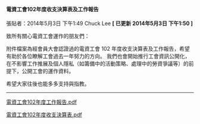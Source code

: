 #### 電資工會102年度收支決算表及工作報告

張貼者：2014年5月3日 下午1:49 Chuck Lee   **[ 已更新 2014年5月3日 下午1:50 ]**

致所有關心電資工會運作的朋友們：

附件檔案為經會員大會認證過的電資工會 102 年度收支決算表及工作報告，希望有助於各位瞭解工會過去一年努力的方向。
我們也會開始推行工會資訊公開化，在不影響工作推展及個人隱私（如籌備中的活動策略、處理中的勞資爭議等）的前提下，公開工會的運作資料。

希望大家往後也能多多支持與指教。


---

[電資工會102年度工作報告.pdf](https://docs.google.com/viewer?a=v&pid=sites&srcid=ZGVmYXVsdGRvbWFpbnxzY2lwbGFyfGd4OjU3Y2E0M2U0NGEyNmEyYTU)

[電資工會102年度收支決算表.pdf](http://docs.google.com/viewer?a=v&pid=sites&srcid=ZGVmYXVsdGRvbWFpbnxzY2lwbGFyfGd4OjVjNDM2YTBhOTIwNzYwNDk)
